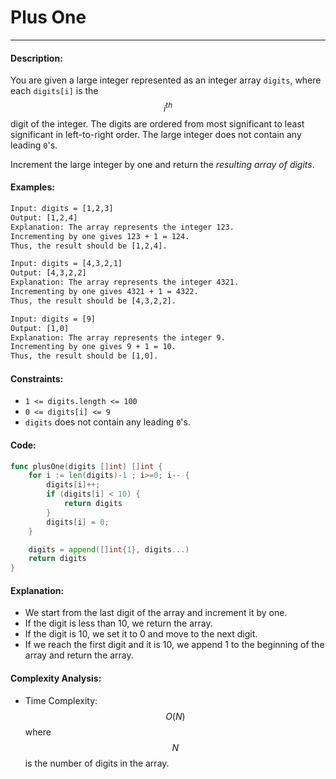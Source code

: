 
# Plus One

-----

#### Description: 

You are given a large integer represented as an integer array ```digits```, where each ```digits[i]``` is the $$i^{th}$$ digit of the integer. The digits are ordered from most significant to least significant in left-to-right order. The large integer does not contain any leading ```0```'s.

Increment the large integer by one and return the _resulting array of digits_.

#### Examples:

```txt
Input: digits = [1,2,3]
Output: [1,2,4]
Explanation: The array represents the integer 123.
Incrementing by one gives 123 + 1 = 124.
Thus, the result should be [1,2,4].
```

```txt
Input: digits = [4,3,2,1]
Output: [4,3,2,2]
Explanation: The array represents the integer 4321.
Incrementing by one gives 4321 + 1 = 4322.
Thus, the result should be [4,3,2,2].
```

```txt
Input: digits = [9]
Output: [1,0]
Explanation: The array represents the integer 9.
Incrementing by one gives 9 + 1 = 10.
Thus, the result should be [1,0].
```

#### Constraints: 

- ```1 <= digits.length <= 100```
- ```0 <= digits[i] <= 9```
- ```digits``` does not contain any leading ```0```'s.

#### Code: 

```go
func plusOne(digits []int) []int {
    for i := len(digits)-1 ; i>=0; i-- {
        digits[i]++;
        if (digits[i] < 10) {
            return digits
        }
        digits[i] = 0; 
    }

    digits = append([]int{1}, digits...)
    return digits
}
```

#### Explanation:

- We start from the last digit of the array and increment it by one.
- If the digit is less than 10, we return the array.
- If the digit is 10, we set it to 0 and move to the next digit.
- If we reach the first digit and it is 10, we append 1 to the beginning of the array and return the array.

#### Complexity Analysis:

- Time Complexity: $$O(N)$$ where $$N$$ is the number of digits in the array.